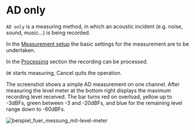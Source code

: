 # AD only

``AD only`` is a measuring method, in which an acoustic incident (e.g. noise, sound, music...) is being recorded.

In the [Measurement setup](/en/help/adda/measurement-setup) the basic settings for the measurement are to be undertaken.

In the [Processing](/en/help/adda/processing) section the recording can be processed.

``OK`` starts measuring, Cancel quits the operation.

The screenshot shows a simple AD measurement on one channel. After measuring the level meter at the bottom right displays the maximum recording level received. The bar turns red on overload, yellow up to -3dBFs, green between -3 and -20dBFs, and blue for the remaining level range down to -60dBFs.

![beispiel_fuer_messung_mit-level-meter](/beispiel_fuer_messung_mit-level-meter.gif)